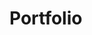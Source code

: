# Portfolio


<ul className="grid grid-cols-1 md:grid-cols-2 lg:grid-cols-3 xl:grid-cols-4 gap-4 -ml-6">
<ReferenceCard
        title="Brokers"
        description="account, deposits, history, orders, cancel, companynews, create, lastnews, login, logout, lookup, paexport,..."
        url="/terminal/reference/portfolio/brokers"
/>
<ReferenceCard
        title="Po"
        description="blacklitterman, ef, equal, file, herc, hrp, load, maxdecorr, maxdiv, maxret, maxsharpe, maxutil, minrisk, mktcap,..."
        url="/terminal/reference/portfolio/po"
/>
<ReferenceCard
    title="Alloc"
    description="Show your allocation to each asset or sector compared to the benchmark."
    url="/terminal/reference/portfolio/alloc"
    command="true"
/>
<ReferenceCard
    title="Attrib"
    description="Displays sector attribution of the portfolio compared to the S&P 500"
    url="/terminal/reference/portfolio/attrib"
    command="true"
/>
<ReferenceCard
    title="Bench"
    description="Load in a benchmark from a selected list or set your own based on the ticker."
    url="/terminal/reference/portfolio/bench"
    command="true"
/>
<ReferenceCard
    title="Distr"
    description="Compute distribution of daily returns"
    url="/terminal/reference/portfolio/distr"
    command="true"
/>
<ReferenceCard
    title="Dret"
    description="Daily returns"
    url="/terminal/reference/portfolio/dret"
    command="true"
/>
<ReferenceCard
    title="Es"
    description="Provides Expected Shortfall (short: ES) of the selected portfolio."
    url="/terminal/reference/portfolio/es"
    command="true"
/>
<ReferenceCard
    title="Holdp"
    description="Display holdings of assets (in percentage)"
    url="/terminal/reference/portfolio/holdp"
    command="true"
/>
<ReferenceCard
    title="Holdv"
    description="Display holdings of assets (absolute value)"
    url="/terminal/reference/portfolio/holdv"
    command="true"
/>
<ReferenceCard
    title="Load"
    description="Load your portfolio transactions."
    url="/terminal/reference/portfolio/load"
    command="true"
/>
<ReferenceCard
    title="Maxdd"
    description="Show portfolio maximum drawdown"
    url="/terminal/reference/portfolio/maxdd"
    command="true"
/>
<ReferenceCard
    title="Metric"
    description="Display metric of choice for different periods"
    url="/terminal/reference/portfolio/metric"
    command="true"
/>
<ReferenceCard
    title="Mret"
    description="Monthly returns"
    url="/terminal/reference/portfolio/mret"
    command="true"
/>
<ReferenceCard
    title="Om"
    description="Provides omega ratio of the selected portfolio."
    url="/terminal/reference/portfolio/om"
    command="true"
/>
<ReferenceCard
    title="Perf"
    description="Shows performance of each trade and total performance of the portfolio versus the benchmark."
    url="/terminal/reference/portfolio/perf"
    command="true"
/>
<ReferenceCard
    title="Rbeta"
    description="Show rolling beta portfolio vs benchmark"
    url="/terminal/reference/portfolio/rbeta"
    command="true"
/>
<ReferenceCard
    title="Rsharpe"
    description="Show rolling sharpe portfolio vs benchmark"
    url="/terminal/reference/portfolio/rsharpe"
    command="true"
/>
<ReferenceCard
    title="Rsort"
    description="Show rolling sortino portfolio vs benchmark"
    url="/terminal/reference/portfolio/rsort"
    command="true"
/>
<ReferenceCard
    title="Rvol"
    description="Show rolling volatility portfolio vs benchmark"
    url="/terminal/reference/portfolio/rvol"
    command="true"
/>
<ReferenceCard
    title="Show"
    description="Show transactions table"
    url="/terminal/reference/portfolio/show"
    command="true"
/>
<ReferenceCard
    title="Summary"
    description="Display summary of portfolio vs benchmark"
    url="/terminal/reference/portfolio/summary"
    command="true"
/>
<ReferenceCard
    title="Var"
    description="Provides value at risk (short: VaR) of the selected portfolio."
    url="/terminal/reference/portfolio/var"
    command="true"
/>
<ReferenceCard
    title="Yret"
    description="End of the year returns"
    url="/terminal/reference/portfolio/yret"
    command="true"
/>
</ul>
